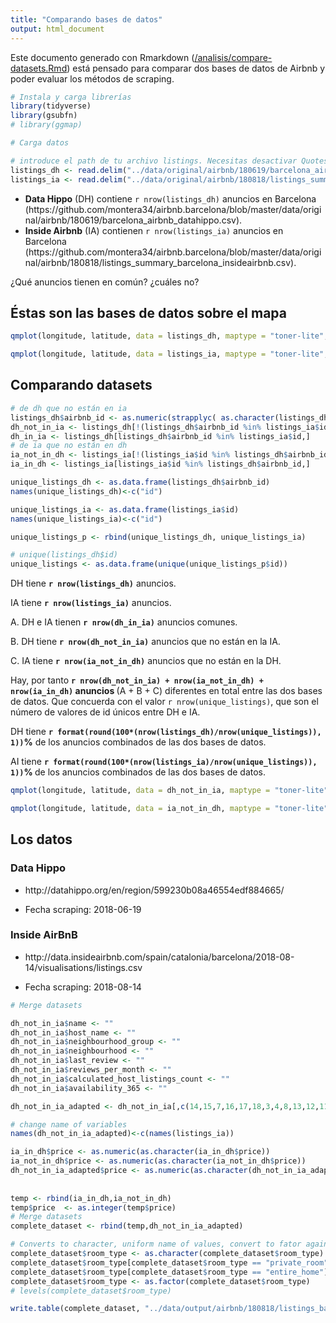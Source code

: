 ```yaml
---
title: "Comparando bases de datos"
output: html_document
---
```


Este documento generado con Rmarkdown ([/analisis/compare-datasets.Rmd](https://github.com/montera34/airbnb.barcelona/blob/master/analisis/compare-datasets.Rmd)) está pensado para comparar dos bases de datos de Airbnb y poder evaluar los métodos de scraping.  

```r

# Instala y carga librerías
library(tidyverse)
library(gsubfn)
# library(ggmap)

# Carga datos

# introduce el path de tu archivo listings. Necesitas desactivar Quotes, porque el texto incluye \"
listings_dh <- read.delim("../data/original/airbnb/180619/barcelona_airbnb_datahippo.csv",sep = ",")
listings_ia <- read.delim("../data/original/airbnb/180818/listings_summary_barcelona_insideairbnb.csv",sep = ",")

```

+ **Data Hippo** (DH) contiene `r nrow(listings_dh)` anuncios en Barcelona (https://github.com/montera34/airbnb.barcelona/blob/master/data/original/airbnb/180619/barcelona_airbnb_datahippo.csv).
+ **Inside Airbnb** (IA) contienen `r nrow(listings_ia)` anuncios en Barcelona (https://github.com/montera34/airbnb.barcelona/blob/master/data/original/airbnb/180818/listings_summary_barcelona_insideairbnb.csv).

¿Qué anuncios tienen en común? ¿cuáles no?

## Éstas son las bases de datos sobre el mapa

```r

qmplot(longitude, latitude, data = listings_dh, maptype = "toner-lite", color = I("red"),alpha = I(.2)) + labs(title= "DB1: data set 1" )

qmplot(longitude, latitude, data = listings_ia, maptype = "toner-lite", color = I("blue"),alpha = I(.2)) + labs(title= "DB2: data set 2" )
```

## Comparando datasets

```r
# de dh que no están en ia
listings_dh$airbnb_id <- as.numeric(strapplyc( as.character(listings_dh$url), ".*://.*/([0-9]*)", simplify = TRUE))
dh_not_in_ia <- listings_dh[!(listings_dh$airbnb_id %in% listings_ia$id),]
dh_in_ia <- listings_dh[listings_dh$airbnb_id %in% listings_ia$id,]
# de ia que no están en dh
ia_not_in_dh <- listings_ia[!(listings_ia$id %in% listings_dh$airbnb_id),]
ia_in_dh <- listings_ia[listings_ia$id %in% listings_dh$airbnb_id,]
```


```r
unique_listings_dh <- as.data.frame(listings_dh$airbnb_id)
names(unique_listings_dh)<-c("id")

unique_listings_ia <- as.data.frame(listings_ia$id)
names(unique_listings_ia)<-c("id")

unique_listings_p <- rbind(unique_listings_dh, unique_listings_ia)

# unique(listings_dh$id)
unique_listings <- as.data.frame(unique(unique_listings_p$id))
```

DH tiene **`r nrow(listings_dh)`** anuncios.

IA tiene **`r nrow(listings_ia)`** anuncios.

A. DH e IA tienen **`r nrow(dh_in_ia)`** anuncios comunes.

B. DH tiene **`r nrow(dh_not_in_ia)`** anuncios que no están en la IA.

C. IA tiene **`r nrow(ia_not_in_dh)`** anuncios que no están en la DH.

Hay, por tanto **`r nrow(dh_not_in_ia) + nrow(ia_not_in_dh) + nrow(ia_in_dh)` anuncios ** (A + B + C) diferentes en total entre las dos bases de datos. Que concuerda con el valor `r nrow(unique_listings)`, que son el número de valores de id únicos entre DH e IA.

DH tiene **`r format(round(100*(nrow(listings_dh)/nrow(unique_listings)), 1))`%** de los anuncios combinados de las dos bases de datos.

AI tiene **`r format(round(100*(nrow(listings_ia)/nrow(unique_listings)), 1))`% **de los anuncios combinados de las dos bases de datos.

```r
qmplot(longitude, latitude, data = dh_not_in_ia, maptype = "toner-lite", color = I("red"),alpha = I(.2)) + labs(title= "anuncios DH que no están en data set IA" )

qmplot(longitude, latitude, data = ia_not_in_dh, maptype = "toner-lite", color = I("blue"),alpha = I(.2)) + labs(title= "anuncios IA que no están en DH" )
```

## Los datos

### Data Hippo

+ http://datahippo.org/en/region/599230b08a46554edf884665/

+ Fecha scraping: 2018-06-19

### Inside AirBnB

+ http://data.insideairbnb.com/spain/catalonia/barcelona/2018-08-14/visualisations/listings.csv

+ Fecha scraping: 2018-08-14

```r

# Merge datasets

dh_not_in_ia$name <- ""
dh_not_in_ia$host_name <- ""
dh_not_in_ia$neighbourhood_group <- ""
dh_not_in_ia$neighbourhood <- ""
dh_not_in_ia$last_review <- ""
dh_not_in_ia$reviews_per_month <- ""
dh_not_in_ia$calculated_host_listings_count <- ""
dh_not_in_ia$availability_365 <- ""

dh_not_in_ia_adapted <- dh_not_in_ia[,c(14,15,7,16,17,18,3,4,8,13,12,11,19,20,21,22)]

# change name of variables
names(dh_not_in_ia_adapted)<-c(names(listings_ia))

ia_in_dh$price <- as.numeric(as.character(ia_in_dh$price))
ia_not_in_dh$price <- as.numeric(as.character(ia_not_in_dh$price))
dh_not_in_ia_adapted$price <- as.numeric(as.character(dh_not_in_ia_adapted$price))
  
  
temp <- rbind(ia_in_dh,ia_not_in_dh)
temp$price  <- as.integer(temp$price)
# Merge datasets
complete_dataset <- rbind(temp,dh_not_in_ia_adapted)

# Converts to character, uniform name of values, convert to fator again
complete_dataset$room_type <- as.character(complete_dataset$room_type)
complete_dataset$room_type[complete_dataset$room_type == "private_room"] <- "Private Room"
complete_dataset$room_type[complete_dataset$room_type == "entire_home"] <- "Entire home/apt"
complete_dataset$room_type <- as.factor(complete_dataset$room_type)
# levels(complete_dataset$room_type)

write.table(complete_dataset, "../data/output/airbnb/180818/listings_barcelona_dh_ia.csv", sep=",", row.names=FALSE)
```
